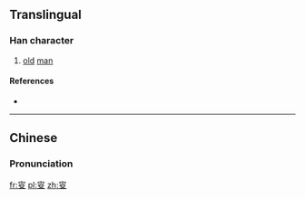 {{also|叟}}
==Translingual==

===Han character===
{{Han char|rn=29|rad=又|as=07|sn=9|four=|canj=十火水 (JFE)|ids=⿳[[宀]][[火]][[又]]}}

# [[old]] [[man]]

====References====
* {{Han ref|kx=0166.130|dkj=03167|dj=0378.070|hdz=10398.030|uh=53DC|ud=21468}}

----

==Chinese==
{{zh-hanzi-box|[[叜]]}}

===Pronunciation===
{{zh-pron
|m=sǒu
|c=
|mc=y
|oc=y
|ma=
|cat=n
}}

[[fr:叜]]
[[pl:叜]]
[[zh:叜]]